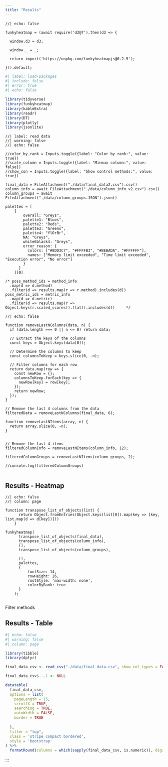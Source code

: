 ---
title: "Results"
---




```{ojs}
//| echo: false

funkyheatmap = (await require('d3@7').then(d3 => {

  window.d3 = d3;

  window._ = _;

  return import('https://unpkg.com/funkyheatmapjs@0.2.5');

})).default;

```


```{r setup}
#| label: load-packages
#| include: false
#| error: true
#| echo: false

library(tidyverse)
library(funkyheatmap)
library(kableExtra)
library(readr)
library(DT)
library(plotly)
library(jsonlite)
``` 



```{ojs}
//| label: read data
//| warning: false
//| echo: false

//color_by_rank = Inputs.toggle({label: "Color by rank:", value: true})
//scale_column = Inputs.toggle({label: "Minmax column:", value: false})
//show_con = Inputs.toggle({label: "Show control methods:", value: true})

final_data = FileAttachment("./data/final_data2.csv").csv()
column_info = await FileAttachment("./data/column_info_v2.csv").csv()
column_groups = await FileAttachment("./data/column_groups.JSON").json()

palettes = [
    {
        overall: "Greys",
        palette1: "Blues",
        palette2: "Reds",
        palette3: "Greens",
        palette4: "YlOrBr",
        NA: "Greys",
        white6black4: "Greys",
        error_reason: {
          colors: ["#8DD3C7", "#FFFFB3", "#BEBADA", "#FFFFFF"],
          names: ["Memory limit exceeded", "Time limit exceeded", "Execution error", "No error"]
        }
      }
    ][0]     

/* poss_method_ids = method_info
  .map(d => d.method)
  .filter(d => results.map(r => r.method).includes(d))
poss_metric_ids = metric_info
  .map(d => d.metric)
  .filter(d => results.map(r => Object.keys(r.scaled_scores)).flat().includes(d))     */
```

```{ojs}
//| echo: false

function removeLastNColumns(data, n) {
  if (data.length === 0 || n <= 0) return data;

  // Extract the keys of the columns
  const keys = Object.keys(data[0]);

  // Determine the columns to keep
  const columnsToKeep = keys.slice(0, -n);

  // Filter columns for each row
  return data.map(row => {
    const newRow = {};
    columnsToKeep.forEach(key => {
      newRow[key] = row[key];
    });
    return newRow;
  });
}

// Remove the last 4 columns from the data
filteredData = removeLastNColumns(final_data, 6);

function removeLastNItems(array, n) {
  return array.slice(0, -n);
}


// Remove the last 4 items
filteredColumnInfo = removeLastNItems(column_info, 12);

filteredColumnGroups = removeLastNItems(column_groups, 2);

//console.log(filteredColumnGroups)


```
::: {.column-page}
## Results - Heatmap


```{ojs}
//| echo: false
//| column: page

function transpose_list_of_objects(list) {
      return Object.fromEntries(Object.keys(list[0]).map(key => [key, list.map(d => d[key])]))
    }

funkyheatmap(
      transpose_list_of_objects(final_data),
      transpose_list_of_objects(column_info),
      [],
      transpose_list_of_objects(column_groups),
      
      [],
      palettes,
      {
          fontSize: 14,
          rowHeight: 26,
          rootStyle: 'max-width: none',
          colorByRank: true
      }
    );


```

<summary>Filter methods</summary>

<!-- ::: {.cell .panel-input .card .bg-light}

<details>

<summary>Filter methods</summary>

```{ojs}
//| echo: false

viewof method_ids = Inputs.checkbox(
  final_data.filter(item => item.method),
  {
    value: final_data.map(item => item.method),
    label: "Methods:"
  } 
)

```  

</details>

<details>

<summary>Filter metrics</summary>

```{ojs}
//| echo: false

viewof metric_ids = Inputs.checkbox(
  Object.keys(final_data[0]),
  {
    label: "Metrics:"
  }
)
```

</details>
::: -->

## Results - Table
```{r}
#| echo: false
#| warning: false
#| column: page

library(tibble)
library(dplyr)

final_data_csv <- read_csv("./data/final_data.csv", show_col_types = FALSE)

final_data_csv$...1 <- NULL

datatable(
  final_data_csv,
  options = list(
    pageLength = 15,
    scrollX = TRUE,
    searching = TRUE,
    autoWidth = FALSE,
    border = TRUE
    
  ),
  filter = "top",
  class = 'stripe compact bordered',
  style = 'bootstrap'
) %>%
  formatRound(columns = which(sapply(final_data_csv, is.numeric)), digits = 2)
```

:::

:::

